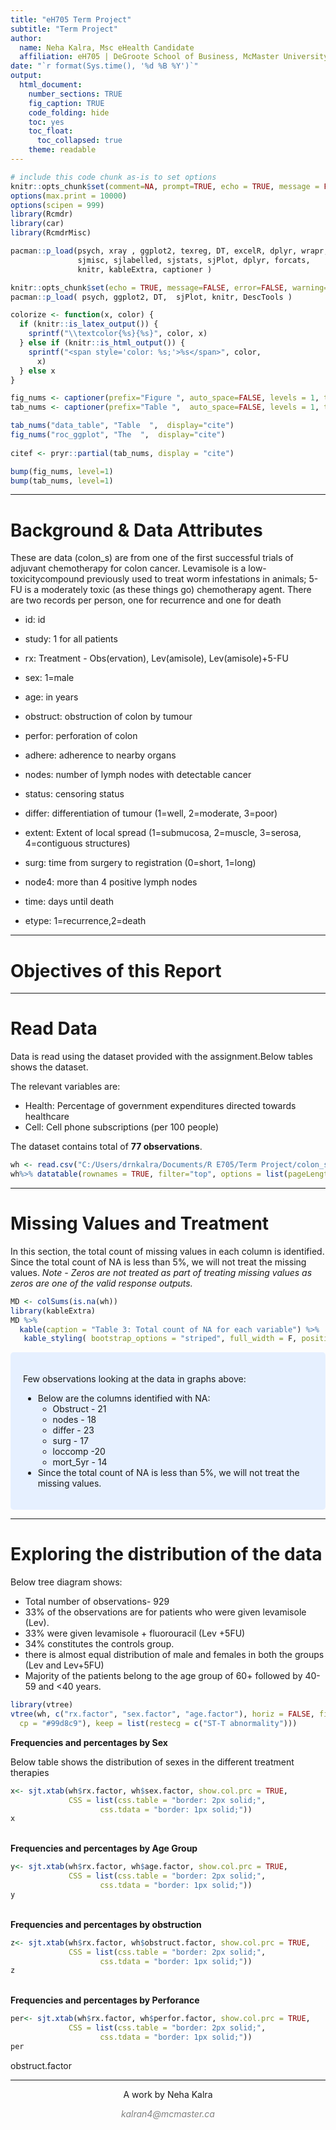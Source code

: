 ```yaml
---
title: "eH705 Term Project"
subtitle: "Term Project"
author:
  name: Neha Kalra, Msc eHealth Candidate 
  affiliation: eH705 | DeGroote School of Business, McMaster University
date: "`r format(Sys.time(), '%d %B %Y')`"
output:
  html_document: 
    number_sections: TRUE
    fig_caption: TRUE
    code_folding: hide
    toc: yes
    toc_float: 
      toc_collapsed: true
    theme: readable
---
```


```r
# include this code chunk as-is to set options
knitr::opts_chunk$set(comment=NA, prompt=TRUE, echo = TRUE, message = FALSE, warning = FALSE, error = FALSE)
options(max.print = 10000)
options(scipen = 999)
library(Rcmdr)
library(car)
library(RcmdrMisc)
```
```r
pacman::p_load(psych, xray , ggplot2, texreg, DT, excelR, dplyr, wrapr,
               sjmisc, sjlabelled, sjstats, sjPlot, dplyr, forcats,
               knitr, kableExtra, captioner )
```  

```r
knitr::opts_chunk$set(echo = TRUE, message=FALSE, error=FALSE, warning=FALSE, comment=NA)
pacman::p_load( psych, ggplot2, DT,  sjPlot, knitr, DescTools )
```   

```r
colorize <- function(x, color) {
  if (knitr::is_latex_output()) {
    sprintf("\\textcolor{%s}{%s}", color, x)
  } else if (knitr::is_html_output()) {
    sprintf("<span style='color: %s;'>%s</span>", color, 
      x)
  } else x
}
``` 

```r
fig_nums <- captioner(prefix="Figure ", auto_space=FALSE, levels = 1, type = c("n", "n", "n"), infix = ".")
tab_nums <- captioner(prefix="Table ",  auto_space=FALSE, levels = 1, type = c("n", "n", "n"), infix = ".")

tab_nums("data_table", "Table  ",  display="cite")
fig_nums("roc_ggplot", "The  ",  display="cite")
 
citef <- pryr::partial(tab_nums, display = "cite")
```   

```r
bump(fig_nums, level=1)
bump(tab_nums, level=1)
```   

<style>
p.caption {
  font-size: 0.9em;
  font-style: italic;
  color: grey;
  margin-right: 10%;
  margin-left: 10%;  
  text-align: center;
}
</style>


***

# Background & Data Attributes

These are data (colon_s) are from one of the first successful trials of adjuvant chemotherapy for colon cancer. Levamisole is a low-toxicitycompound previously used to treat worm infestations in animals; 5-FU is a moderately toxic (as these things go) chemotherapy agent. There are two records per person, one for recurrence and one for death 

* id:	id 

* study:	1 for all patients 

* rx:	Treatment - Obs(ervation), Lev(amisole), Lev(amisole)+5-FU 

* sex:	1=male 

* age:	in years 

* obstruct: obstruction of colon by tumour 

* perfor:	perforation of colon 

* adhere:	adherence to nearby organs 

* nodes:	number of lymph nodes with detectable cancer 

* status:	censoring status 

* differ:	differentiation of tumour (1=well, 2=moderate, 3=poor) 

* extent:	Extent of local spread (1=submucosa, 2=muscle, 3=serosa, 4=contiguous structures) 

* surg:	time from surgery to registration (0=short, 1=long) 

* node4:	more than 4 positive lymph nodes 

* time:	days until death 

* etype:	1=recurrence,2=death 

***
# Objectives of this Report

<add here>

***
 
# Read Data

Data is read using the dataset provided with the assignment.Below tables shows the dataset.

The relevant variables are:

* Health: Percentage of government expenditures directed towards healthcare
* Cell: Cell phone subscriptions (per 100 people)

The dataset contains total of **77 observations**.

```r
wh <- read.csv("C:/Users/drnkalra/Documents/R E705/Term Project/colon_s.csv")
wh%>% datatable(rownames = TRUE, filter="top", options = list(pageLength = 7, scrollX=T, Caption ='Tab 1'))  
```
***

# Missing Values and Treatment

In this section, the total count of missing values in each column is identified. Since the total count of NA is less than 5%, we will not treat the missing values. *Note - Zeros are not treated as part of treating missing values as zeros are one of the valid response outputs.*

```r
MD <- colSums(is.na(wh))
library(kableExtra)
MD %>%
  kable(caption = "Table 3: Total count of NA for each variable") %>%
   kable_styling( bootstrap_options = "striped", full_width = F, position = "left", fixed_thead = T) 
```

<style>
div.blue { background-color:#e6f0ff; border-radius: 5px; padding: 20px;}
</style>
<div class = "blue">

Few observations looking at the data in graphs above:

* Below are the columns identified with NA:
   * Obstruct - 21
   * nodes - 18
   * differ - 23
   * surg - 17
   * loccomp -20
   * mort_5yr - 14
* Since the total count of NA is less than 5%, we will not treat the missing values.
  
</div>

*** 

# Exploring the distribution of the data

Below tree diagram shows:

* Total number of observations- 929
* 33% of the observations are for patients who were given levamisole (Lev).
* 33% were given levamisole + fluorouracil (Lev +5FU)
* 34% constitutes the controls group.
* there is almost equal distribution of male and females in both the groups (Lev and Lev+5FU)
* Majority of the patients belong to the age group of 60+ followed by 40-59 and <40 years.

```r
library(vtree)
vtree(wh, c("rx.factor", "sex.factor", "age.factor"), horiz = FALSE, fillcolor = c(restecg = "#e7d4e8", 
  cp = "#99d8c9"), keep = list(restecg = c("ST-T abnormality")))
```
**Frequencies and percentages by Sex**

Below table shows the distribution of sexes in the different treatment therapies
```r
x<- sjt.xtab(wh$rx.factor, wh$sex.factor, show.col.prc = TRUE,
             CSS = list(css.table = "border: 2px solid;",
                    css.tdata = "border: 1px solid;"))
x
```
<br>
**Frequencies and percentages by Age Group**

```r
y<- sjt.xtab(wh$rx.factor, wh$age.factor, show.col.prc = TRUE,
             CSS = list(css.table = "border: 2px solid;",
                    css.tdata = "border: 1px solid;"))
y
```
<br>
**Frequencies and percentages by obstruction**

```r
z<- sjt.xtab(wh$rx.factor, wh$obstruct.factor, show.col.prc = TRUE,
             CSS = list(css.table = "border: 2px solid;",
                    css.tdata = "border: 1px solid;"))
z
```
<br>
**Frequencies and percentages by Perforance**

```r
per<- sjt.xtab(wh$rx.factor, wh$perfor.factor, show.col.prc = TRUE,
             CSS = list(css.table = "border: 2px solid;",
                    css.tdata = "border: 1px solid;"))
per
```

obstruct.factor
</div>

&nbsp;
<hr />
<p style="text-align: center;">A work by Neha Kalra</a></p>
<p style="text-align: center;"><span style="color: #808080;"><em>kalran4@mcmaster.ca</em></span></p>

&nbsp;

